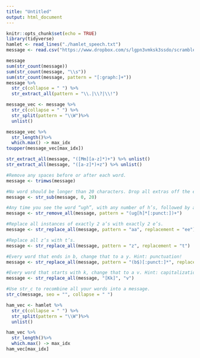 ```yaml
---
title: "Untitled"
output: html_document
---
```


```r
knitr::opts_chunk$set(echo = TRUE)
library(tidyverse)
hamlet <- read_lines("./hamlet_speech.txt")
message <- read.csv("https://www.dropbox.com/s/lgpn3vmksk3ssdo/scrambled_message.txt?dl=1", stringsAsFactors = FALSE)$Word
```

```r
message
sum(str_count(message))
sum(str_count(message, "\\s"))
sum(str_count(message, pattern = "[:graph:]+"))
message %>%
  str_c(collapse = " ") %>%
  str_extract_all(pattern = "\\.|\\?|\\!")

message_vec <- message %>%
  str_c(collapse = " ") %>%
  str_split(pattern = "\\W")%>%
  unlist()

message_vec %>%
  str_length()%>%
  which.max() -> max_idx
toupper(message_vec[max_idx])

str_extract_all(message, "([Mm][a-z]*)+") %>% unlist()
str_extract_all(message, "([a-z]*)+z") %>% unlist()
```

```r
#Remove any spaces before or after each word.
message <- trimws(message)

#No word should be longer than 20 characters. Drop all extras off the end of each word.
message <- str_sub(message, 0, 20)

#Any time you see the word “ugh”, with any number of h’s, followed by a punctuation mark, delete this.
message <- str_remove_all(message, pattern = "(ug[h]*[:punct:])+")

#Replace all instances of exactly 2 a’s with exactly 2 e’s.
message <- str_replace_all(message, pattern = "aa", replacement = "ee")

#Replace all z’s with t’s.
message <- str_replace_all(message, pattern = "z", replacement = "t")

#Every word that ends in b, change that to a y. Hint: punctuation!
message <- str_replace_all(message, pattern = "(b$)[:punct:]*", replacement = "y")

#Every word that starts with k, change that to a v. Hint: capitalization!
message <- str_replace_all(message, "[Kk]", "v")

#Use str_c to recombine all your words into a message.
str_c(message, seo = "", collapse = " ")
```


```r
ham_vec <- hamlet %>%
  str_c(collapse = " ") %>%
  str_split(pattern = "\\W")%>%
  unlist()

ham_vec %>%
  str_length()%>%
  which.max() -> max_idx
ham_vec[max_idx]



```

